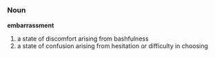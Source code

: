 =={{en}}==
===Noun===
'''embarrassment'''
#a state of discomfort arising from bashfulness
#a state of confusion arising from hesitation or difficulty in choosing